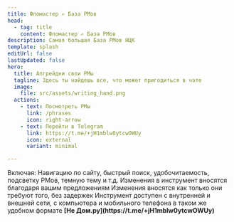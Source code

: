 ```yaml
---
title: Фломастер ✍ База РМов
head:
  - tag: title
    content: Фломастер ✍ База РМов
description: Самая большая База РМов НЦК
template: splash
editUrl: false
lastUpdated: false
hero:
  title: Апгрейдни свои РМы
  tagline: Здесь ты найдешь все, что может пригодиться в чате
  image:
    file: src/assets/writing_hand.png
  actions:
    - text: Посмотреть РМы
      link: /phrases
      icon: right-arrow
    - text: Перейти в Telegram
      link: https://t.me/+jH1mblw0ytcwOWUy
      icon: external
      variant: minimal

---
```



<CardGrid stagger>
	<Card title="Удобство" icon="open-book">
		Включая: Навигацию по сайту, быстрый поиск, удобочитаемость, подсветку РМов, темную тему и т.д.
	</Card>
	<Card title="Адаптивность" icon="rocket">
		Изменения в инструмент вносятся благодаря вашим предложениям
	</Card>
	<Card title="Обновляемость" icon="document">
		Изменения вносятся как только они требуют того, без задержек
	</Card>
	<Card title="Доступность" icon="puzzle">
		Инструмент доступен с внутренней и внешней сети, с компьютера и мобильного телефона в таком же удобном формате
	</Card>
</CardGrid>

<AboutAstro title="Сделано с любовью в">
<b>[Не Дом.ру](https://t.me/+jH1mblw0ytcwOWUy)</b>
</AboutAstro>